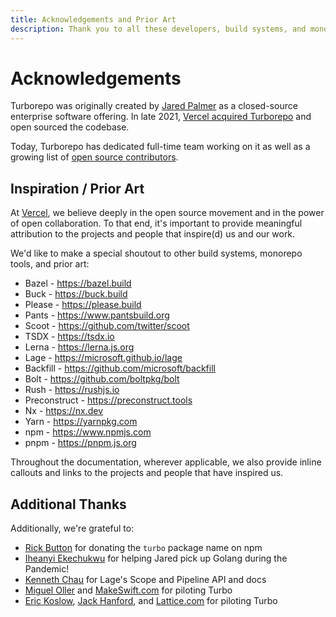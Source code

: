 ```yaml
---
title: Acknowledgements and Prior Art
description: Thank you to all these developers, build systems, and monorepo tools for their support and assistance.
---
```


# Acknowledgements

Turborepo was originally created by [Jared Palmer](https://twitter.com/jaredpalmer) as a closed-source enterprise software offering. In late 2021, [Vercel acquired Turborepo](https://vercel.com/blog/vercel-acquires-turborepo) and open sourced the codebase.

Today, Turborepo has dedicated full-time team working on it as well as a growing list of [open source contributors](https://github.com/vercel/turborepo/graphs/contributors).

## Inspiration / Prior Art

At [Vercel](https://vercel.com), we believe deeply in the open source movement and in the power of open collaboration. To that end, it's important to provide meaningful attribution to the projects and people that inspire(d) us and our work.

We'd like to make a special shoutout to other build systems, monorepo tools, and prior art:

- Bazel - https://bazel.build
- Buck - https://buck.build
- Please - https://please.build
- Pants - https://www.pantsbuild.org
- Scoot - https://github.com/twitter/scoot
- TSDX - https://tsdx.io
- Lerna - https://lerna.js.org
- Lage - https://microsoft.github.io/lage
- Backfill - https://github.com/microsoft/backfill
- Bolt - https://github.com/boltpkg/bolt
- Rush - https://rushjs.io
- Preconstruct - https://preconstruct.tools
- Nx - https://nx.dev
- Yarn - https://yarnpkg.com
- npm - https://www.npmjs.com
- pnpm - https://pnpm.js.org

Throughout the documentation, wherever applicable, we also provide inline callouts and links to the projects and people that have inspired us.

## Additional Thanks

Additionally, we're grateful to:

- [Rick Button](https://twitter.com/rickbutton) for donating the `turbo` package name on npm
- [Iheanyi Ekechukwu](https://twitter.com/kwuchu) for helping Jared pick up Golang during the Pandemic!
- [Kenneth Chau](https://twitter.com/kenneth_chau) for Lage's Scope and Pipeline API and docs
- [Miguel Oller](https://mobile.twitter.com/ollermi) and [MakeSwift.com](https://makeswift.com) for piloting Turbo
- [Eric Koslow](https://twitter.com/ekosz1), [Jack Hanford](https://twitter.com/jackhanford), and [Lattice.com](https://lattice.com) for piloting Turbo
